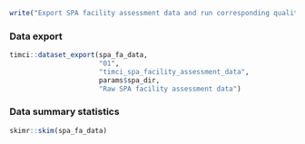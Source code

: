 ```r
write("Export SPA facility assessment data and run corresponding quality checks", stderr())
```

### Data export

```r
timci::dataset_export(spa_fa_data,
                      "01",
                      "timci_spa_facility_assessment_data",
                      params$spa_dir,
                      "Raw SPA facility assessment data")
```

### Data summary statistics\n\n

```r
skimr::skim(spa_fa_data)
```
